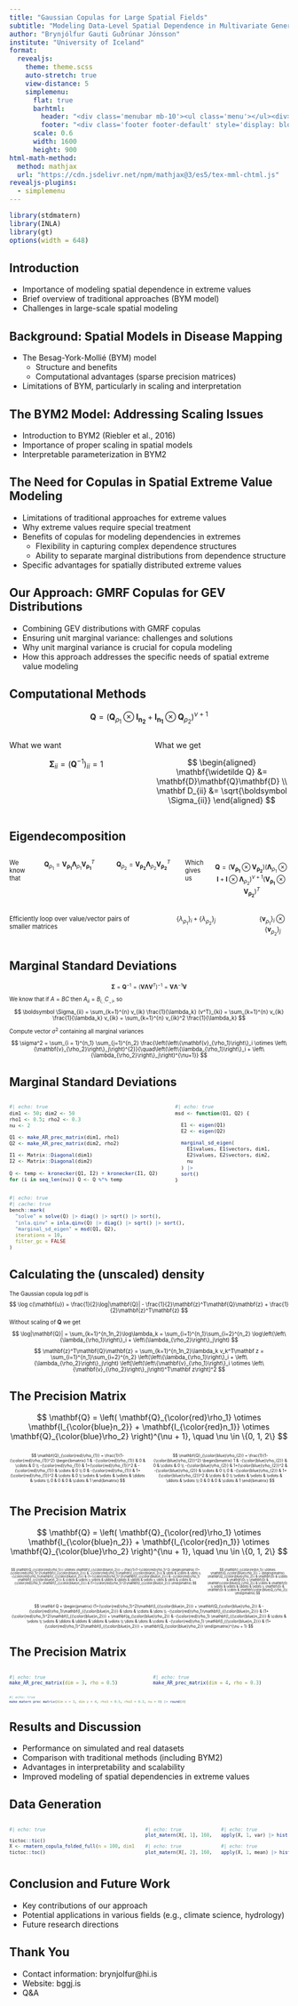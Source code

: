 ```yaml
---
title: "Gaussian Copulas for Large Spatial Fields"
subtitle: "Modeling Data-Level Spatial Dependence in Multivariate Generalized Extreme Value Distributions"
author: "Brynjólfur Gauti Guðrúnar Jónsson"
institute: "University of Iceland"
format: 
  revealjs:
    theme: theme.scss
    auto-stretch: true
    view-distance: 5
    simplemenu:
      flat: true
      barhtml:
        header: "<div class='menubar mb-10'><ul class='menu'></ul><div>"
        footer: "<div class='footer footer-default' style='display: block;'> <a href='https://bggj.is/exeter' target='_blank'>bggj.is/exeter</a>  <img src='images/hi-audkenni_28-raunsvisd.png' class='slide-logo r-stretch'></div>"
      scale: 0.6
      width: 1600
      height: 900
html-math-method:
  method: mathjax
  url: "https://cdn.jsdelivr.net/npm/mathjax@3/es5/tex-mml-chtml.js"
revealjs-plugins:
  - simplemenu
---
```


```r
library(stdmatern)
library(INLA)
library(gt)
options(width = 648)
```

## Introduction {data-name="Background"}

- Importance of modeling spatial dependence in extreme values
- Brief overview of traditional approaches (BYM model)
- Challenges in large-scale spatial modeling

## Background: Spatial Models in Disease Mapping

- The Besag-York-Mollié (BYM) model
  - Structure and benefits
  - Computational advantages (sparse precision matrices)
- Limitations of BYM, particularly in scaling and interpretation

## The BYM2 Model: Addressing Scaling Issues

- Introduction to BYM2 (Riebler et al., 2016)
- Importance of proper scaling in spatial models
- Interpretable parameterization in BYM2

## The Need for Copulas in Spatial Extreme Value Modeling

- Limitations of traditional approaches for extreme values
- Why extreme values require special treatment
- Benefits of copulas for modeling dependencies in extremes
  - Flexibility in capturing complex dependence structures
  - Ability to separate marginal distributions from dependence structure
- Specific advantages for spatially distributed extreme values

## Our Approach: GMRF Copulas for GEV Distributions

- Combining GEV distributions with GMRF copulas
- Ensuring unit marginal variance: challenges and solutions
- Why unit marginal variance is crucial for copula modeling
- How this approach addresses the specific needs of spatial extreme value modeling

## Computational Methods {data-name="Methods"}

$$
\mathbf{Q} = \left( \mathbf{Q}_{\rho_1} \otimes \mathbf{I_{n_2}} + \mathbf{I_{n_1}} \otimes \mathbf{Q}_{\rho_2}\right)^{\nu+1}
$$

::: {.columns}
::: {.column width="50%"}
What we want

$$
\boldsymbol \Sigma_{ii} = \left(\mathbf Q^{-1} \right)_{ii} =  1
$$

:::

::: {.column width="50%"}

What we get

$$
\begin{aligned}
\mathbf{\widetilde  Q} &= \mathbf{D}\mathbf{Q}\mathbf{D} \\
\mathbf D_{ii} &= \sqrt{\boldsymbol \Sigma_{ii}}
\end{aligned}
$$

:::

::: 





## Eigendecomposition

:::: {.columns style="font-size:80%"}
We know that

::: {.column width="50%"}


$$
\mathbf{Q}_{\rho_1} = \mathbf{V_{\rho_1}}\boldsymbol \Lambda_{\rho_1}\mathbf{V_{\rho_1}}^T
$$

:::

::: {.column width="50%"}


$$
\mathbf{Q}_{\rho_2} = \mathbf{V_{\rho_2}}\boldsymbol \Lambda_{\rho_2}\mathbf{V_{\rho_2}}^T
$$

:::

Which gives us

$$
\mathbf{Q} = (\mathbf{V_{\rho_1}} \otimes \mathbf{V_{\rho_2}})(\boldsymbol \Lambda_{\rho_1} \otimes \mathbf{I} + \mathbf{I} \otimes \boldsymbol \Lambda_{\rho_2})^{\nu + 1}(\mathbf{V_{\rho_1}} \otimes \mathbf{V_{\rho_2}})^T
$$

::::


::: {.columns style="font-size:80%"}

Efficiently loop over value/vector pairs of smaller matrices

::: {.column width="50%"}

$$
\left\{\lambda_{\rho_1}\right\}_i + \left\{\lambda_{\rho_2}\right\}_j
$$

:::
::: {.column widht="50%"}

$$
\left\{\mathbf{v}_{\rho_1}\right\}_i \otimes \left\{\mathbf{v}_{\rho_2}\right\}_j
$$

:::
:::

## Marginal Standard Deviations

::: {style="font-size:70%"}

$$
\boldsymbol \Sigma = \mathbf Q^{-1} = (\mathbf{V}\boldsymbol\Lambda\mathbf{V}^T)^{-1} = \mathbf{V}\boldsymbol \Lambda^{-1}\mathbf{V}
$$

We know that if $A = BC$ then $A_{ii} = B_{i, .} C_{., i}$, so

$$
\boldsymbol \Sigma_{ii} = \sum_{k=1}^{n} v_{ik} \frac{1}{\lambda_k} (v^T)_{ki} = \sum_{k=1}^{n} v_{ik} \frac{1}{\lambda_k} v_{ik} = \sum_{k=1}^{n} v_{ik}^2 \frac{1}{\lambda_k}
$$

Compute vector $\sigma^2$ containing all marginal variances

$$ 
\sigma^2 = \sum_{i = 1}^{n_1} \sum_{j=1}^{n_2} \frac{\left(\left\{\mathbf{v}_{\rho_1}\right\}_i \otimes \left\{\mathbf{v}_{\rho_2}\right\}_j\right)^{2}}{\quad\left(\left\{\lambda_{\rho_1}\right\}_i + \left\{\lambda_{\rho_2}\right\}_j\right)^{\nu+1}}
$$

:::

## Marginal Standard Deviations

:::: {.columns style="font-size:75%"}
::: {.column width="58%"}
```r
#| echo: true
dim1 <- 50; dim2 <- 50
rho1 <- 0.5; rho2 <- 0.3
nu <- 2

Q1 <- make_AR_prec_matrix(dim1, rho1)
Q2 <- make_AR_prec_matrix(dim2, rho2)

I1 <- Matrix::Diagonal(dim1)
I2 <- Matrix::Diagonal(dim2)

Q <- temp <- kronecker(Q1, I2) + kronecker(I1, Q2)
for (i in seq_len(nu)) Q <- Q %*% temp
```
:::

::: {.column width="42%"}
```r
#| echo: true
msd <- function(Q1, Q2) {

  E1 <- eigen(Q1)
  E2 <- eigen(Q2)

  marginal_sd_eigen(
    E1$values, E1$vectors, dim1,
    E2$values, E2$vectors, dim2,
    nu
  ) |> 
  sort()
}
```
:::
:::: 

::: {style="font-size:75%"}
```r
#| echo: true
#| cache: true
bench::mark(
  "solve" = solve(Q) |> diag() |> sqrt() |> sort(),
  "inla.qinv" = inla.qinv(Q) |> diag() |> sqrt() |> sort(),
  "marginal_sd_eigen" = msd(Q1, Q2),
  iterations = 10,
  filter_gc = FALSE
)
```
:::

## Calculating the (unscaled) density

::: {style="font-size:70%"}

The Gaussian copula log pdf is
$$
\log c(\mathbf{u}) = \frac{1}{2}\log|\mathbf{Q}| - \frac{1}{2}\mathbf{z}^T\mathbf{Q}\mathbf{z} + \frac{1}{2}\mathbf{z}^T\mathbf{z}
$$

Without scaling of $\mathbf Q$ we get

$$
\log|\mathbf{Q}| = \sum_{k=1}^{n_1n_2}\log\lambda_k = \sum_{i=1}^{n_1}\sum_{i=2}^{n_2} \log\left(\left\{\lambda_{\rho_1}\right\}_i + \left\{\lambda_{\rho_2}\right\}_j\right)
$$

$$
\mathbf{z}^T\mathbf{Q}\mathbf{z} = \sum_{k=1}^{n_1n_2}\lambda_k v_k^T\mathbf z = 
\sum_{i=1}^{n_1}\sum_{i=2}^{n_2} 
\left(\left\{\lambda_{\rho_1}\right\}_i + \left\{\lambda_{\rho_2}\right\}_j\right)
\left[\left(\left\{\mathbf{v}_{\rho_1}\right\}_i \otimes \left\{\mathbf{v}_{\rho_2}\right\}_j\right)^T\mathbf z\right]^2
$$

:::

## The Precision Matrix

$$
\mathbf{Q} = \left( \mathbf{Q}_{\color{red}\rho_1} \otimes \mathbf{I_{\color{blue}n_2}} + \mathbf{I_{\color{red}n_1}} \otimes \mathbf{Q}_{\color{blue}\rho_2} \right)^{\nu + 1}, \quad \nu \in \{0, 1, 2\}
$$

:::: {.columns style="font-size:52%"}

::: {.column width="50%"}
$$
\mathbf{Q}_{\color{red}\rho_{1}} = \frac{1}{1-{\color{red}\rho_{1}}^2}
\begin{bmatrix}
1 & -{\color{red}\rho_{1}} & 0 & \cdots & 0 \\
-{\color{red}\rho_{1}} & 1+{\color{red}\rho_{1}}^2 & -{\color{red}\rho_{1}} & \cdots & 0 \\
0 & -{\color{red}\rho_{1}} & 1+{\color{red}\rho_{1}}^2 & \cdots & 0 \\
\vdots & \vdots & \vdots & \ddots & \vdots \\
0 & 0 & 0 & \cdots & 1
\end{bmatrix}
$$

:::

::: {.column width="50%"}
$$
\mathbf{Q}_{\color{blue}\rho_{2}} = \frac{1}{1-{\color{blue}\rho_{2}}^2}
\begin{bmatrix}
1 & -{\color{blue}\rho_{2}} & 0 & \cdots & 0 \\
-{\color{blue}\rho_{2}} & 1+{\color{blue}\rho_{2}}^2 & -{\color{blue}\rho_{2}} & \cdots & 0 \\
0 & -{\color{blue}\rho_{2}} & 1+{\color{blue}\rho_{2}}^2 & \cdots & 0 \\
\vdots & \vdots & \vdots & \ddots & \vdots \\
0 & 0 & 0 & \cdots & 1
\end{bmatrix}
$$

:::
::::

## The Precision Matrix

$$
\mathbf{Q} = \left( \mathbf{Q}_{\color{red}\rho_1} \otimes \mathbf{I_{\color{blue}n_2}} + \mathbf{I_{\color{red}n_1}} \otimes \mathbf{Q}_{\color{blue}\rho_2} \right)^{\nu + 1}, \quad \nu \in \{0, 1, 2\}
$$

:::: {.columns style="font-size:40%"}

::: {.column width="70%"}

$$
\mathbf{Q_{{\color{red}\rho_1}}} \otimes \mathbf{I_{{\color{blue}n_2}}} = \frac{1}{1-{\color{red}\rho_1}^2}
\begin{pmatrix}
(1+{\color{red}\rho_1}^2)\mathbf{I_{{\color{blue}n_2}}} & -{\color{red}\rho_1}\mathbf{I_{{\color{blue}n_2}}} & \dots & \cdots & \dots \\
-{\color{red}\rho_1}\mathbf{I_{{\color{blue}n_2}}} & (1+{\color{red}\rho_1}^2)\mathbf{I_{{\color{blue}n_2}}} & -{\color{red}\rho_1} \mathbf{I_{{\color{blue}n_2}}} & \cdots & \vdots  \\
\vdots & \ddots & \ddots & \ddots & \vdots \\
\dots & \dots & \cdots & -{\color{red}\rho_1} \mathbf{I_{{\color{blue}n_2}}} & (1+{\color{red}\rho_1}^2)\mathbf{I_{{\color{blue}n_2}}}
\end{pmatrix}
$$

:::

::: {.column width="30%"}

$$
\mathbf{I_{\color{red}n_1}} \otimes \mathbf{Q_{\color{blue}\rho_2}} = 
\begin{pmatrix}
\mathbf{Q_{\color{blue}\rho_2}} & \mathbf{0} & \cdots & \mathbf{0} \\
\mathbf{0} & \mathbf{\color{blue}Q_{\rho_2}} & \cdots & \mathbf{0} \\
\vdots & \vdots & \ddots & \vdots \\
\mathbf{0} & \mathbf{0} & \cdots & \mathbf{\color{blue}Q_{\rho_2}}
\end{pmatrix}
$$

:::
::::


::: {style="font-size:50%"}

$$
\mathbf Q = \begin{pmatrix}
(1+{\color{red}\rho_1}^2)\mathbf{I_{{\color{blue}n_2}}} + \mathbf{Q_{\color{blue}\rho_2}} & -{\color{red}\rho_1}\mathbf{I_{{\color{blue}n_2}}} & \dots & \cdots & \dots \\
-{\color{red}\rho_1}\mathbf{I_{{\color{blue}n_2}}} & (1+{\color{red}\rho_1}^2)\mathbf{I_{{\color{blue}n_2}}} + \mathbf{q_{\color{blue}\rho_2}} & -{\color{red}\rho_1} \mathbf{I_{{\color{blue}n_2}}} & \cdots & \vdots  \\
\vdots & \ddots & \ddots & \ddots & \vdots \\
\dots & \dots & \cdots & -{\color{red}\rho_1} \mathbf{I_{{\color{blue}n_2}}} & (1+{\color{red}\rho_1}^2)\mathbf{I_{{\color{blue}n_2}}} + \mathbf{Q_{\color{blue}\rho_2}}
\end{pmatrix}^{\nu + 1}
$$

:::

## The Precision Matrix

::: {.columns style="font-size:70%"}
::: {.column width="50%"}
```r
#| echo: true
make_AR_prec_matrix(dim = 3, rho = 0.5)
```
:::
::: {.column width="50%"}
```r
#| echo: true
make_AR_prec_matrix(dim = 4, rho = 0.3)
```
:::
::: 

::: {.r-fit-text style="font-size:50%"}

```r
#| echo: true
make_matern_prec_matrix(dim_x = 3, dim_y = 4, rho1 = 0.5, rho2 = 0.3, nu = 0) |> round(4)
```

:::



## Results and Discussion {data-name="Results"}

- Performance on simulated and real datasets
- Comparison with traditional methods (including BYM2)
- Advantages in interpretability and scalability
- Improved modeling of spatial dependencies in extreme values

## Data Generation


:::: {.columns .r-fit-text style="font-size:70%"}

```r
#| echo: true

tictoc::tic()
X <- rmatern_copula_folded_full(n = 100, dim1 = 160, dim2 = 90, rho1 = 0.8, rho2 = 0.9, nu = 2)
tictoc::toc()
```

::: {.column width="50%"}

```r
#| echo: true
plot_matern(X[, 1], 160, 90)
```

```r
#| echo: true
plot_matern(X[, 2], 160, 90)
```
:::

::: {.column width="50%"}

```r
#| echo: true
apply(X, 1, var) |> hist()
```

```r
#| echo: true
apply(X, 1, mean) |> hist()
```
:::

::::

## Conclusion and Future Work {data-name="Conclusion"}

- Key contributions of our approach
- Potential applications in various fields (e.g., climate science, hydrology)
- Future research directions

## Thank You

- Contact information: brynjolfur@hi.is
- Website: bggj.is
- Q&A